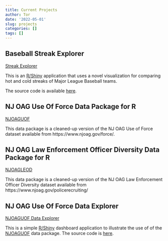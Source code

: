 ```yaml
---
title: Current Projects
author: Tor
date: '2022-05-01'
slug: projects
categories: []
tags: []
---
```

## Baseball Streak Explorer
[Streak Explorer](https://shiny.tor-gu.com/streak-explorer) 

This is an [R/Shiny](https://shiny.rstudio.com/) application that uses a novel visualization for comparing hot and cold streaks of Major League Baseball teams.

The source code is available [here](https://github.com/tor-gu/streakexplorer).

## NJ OAG Use Of Force Data Package for R
[NJOAGUOF](https://github.com/tor-gu/njoaguof/blob/main/README.md)

This data package is a cleaned-up version of the NJ OAG Use of Force dataset available from https://www.njoag.gov/force/.

## NJ OAG Law Enforcement Officer Diversity Data Package for R
[NJOAGLEOD](https://github.com/tor-gu/njoagleod#readme)

This data package is a cleaned-up version of the NJ OAG Law Enforcement Officer Diversity dataset available from https://www.njoag.gov/policerecruiting/

## NJ OAG Use Of Force Data Explorer
[NJOAGUOF Data Explorer](https://bumble.tor-gu.com/njoaguof/)

This is a simple [R/Shiny](https://shiny.rstudio.com/) dashboard application to illustrate the use of
of the [NJOAGUOF](https://github.com/tor-gu/njoaguof/blob/main/README.md) data package.  The source code is [here](https://github.com/tor-gu/njoaguofdash).
